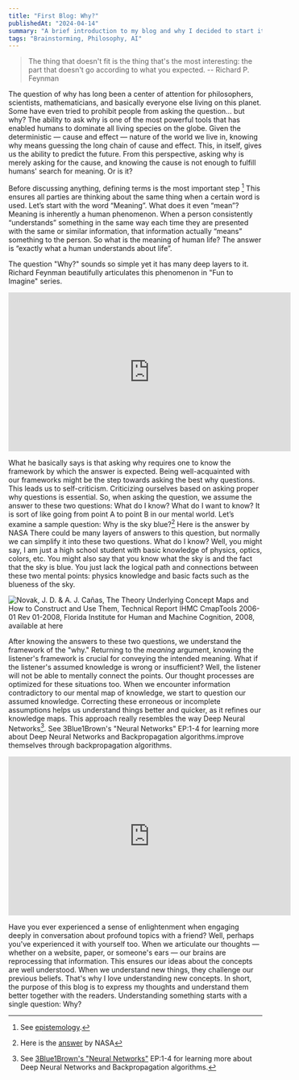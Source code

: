 ```yaml
---
title: "First Blog: Why?"
publishedAt: "2024-04-14"
summary: "A brief introduction to my blog and why I decided to start it."
tags: "Brainstorming, Philosophy, AI"
---
```

> The thing that doesn't fit is the thing that's the most interesting: the part that doesn't go according to what you expected. -- Richard P. Feynman

The question of why has long been a center of attention for philosophers, scientists, mathematicians, and basically everyone else living on this planet. Some have even tried to prohibit people from asking the question… but why? The ability to ask why is one of the most powerful tools that has enabled humans to dominate all living species on the globe. Given the deterministic — cause and effect — nature of the world we live in, knowing why means guessing the long chain of cause and effect. This, in itself, gives us the ability to predict the future. From this perspective, asking why is merely asking for the cause, and knowing the cause is not enough to fulfill humans' search for meaning. Or is it?

Before discussing anything, defining terms is the most important step  [^1]  This ensures all parties are thinking about the same thing when a certain word is used. Let’s start with the word “Meaning”. What does it even “mean”? Meaning is inherently a human phenomenon. When a person consistently “understands” something in the same way each time they are presented with the same or similar information, that information actually “means” something to the person. So what is the meaning of human life? The answer is “exactly what a human understands about life”.

The question "Why?" sounds so simple yet it has many deep layers to it. Richard Feynman beautifully articulates this phenomenon in "Fun to Imagine" series.

<iframe width="560" height="315" src="https://www.youtube.com/embed/36GT2zI8lVA?si=d7zK7JQM7BpfMQNm" title="YouTube video player" frameborder="0" allow="accelerometer; autoplay; clipboard-write; encrypted-media; gyroscope; picture-in-picture; web-share" referrerpolicy="strict-origin-when-cross-origin" allowfullscreen></iframe>

What he basically says is that asking why requires one to know the framework by which the answer is expected. Being well-acquainted with our frameworks might be the step towards asking the best why questions. This leads us to self-criticism. Criticizing ourselves based on asking proper why questions is essential. So, when asking the question, we assume the answer to these two questions: What do I know? What do I want to know? It is sort of like going from point A to point B in our mental world. Let’s examine a sample question: Why is the sky blue?[^2] Here is the answer by NASA There could be many layers of answers to this question, but normally we can simplify it into these two questions. What do I know? Well, you might say, I am just a high school student with basic knowledge of physics, optics, colors, etc. You might also say that you know what the sky is and the fact that the sky is blue. You just lack the logical path and connections between these two mental points: physics knowledge and basic facts such as the blueness of the sky.

![Novak, J. D. & A. J. Cañas, The Theory Underlying Concept Maps and How to Construct and Use Them, Technical Report IHMC CmapTools 2006-01 Rev 01-2008, Florida Institute for Human and Machine Cognition, 2008, available at here](/blog/concept-maps.jpg)

After knowing the answers to these two questions, we understand the framework of the "why." Returning to the _meaning_ argument, knowing the listener's framework is crucial for conveying the intended meaning. What if the listener's assumed knowledge is wrong or insufficient? Well, the listener will not be able to mentally connect the points. Our thought processes are optimized for these situations too. When we encounter information contradictory to our mental map of knowledge, we start to question our assumed knowledge. Correcting these erroneous or incomplete assumptions helps us understand things better and quicker, as it refines our knowledge maps. This approach really resembles the way Deep Neural Networks[^3]. See 3Blue1Brown's "Neural Networks" EP:1-4 for learning more about Deep Neural Networks and Backpropagation algorithms.improve themselves through backpropagation algorithms.

<iframe width="560" height="315" src="https://www.youtube.com/embed/Ilg3gGewQ5U?si=yMeg_enXkovwV0iu" title="YouTube video player" frameborder="0" allow="accelerometer; autoplay; clipboard-write; encrypted-media; gyroscope; picture-in-picture; web-share" referrerpolicy="strict-origin-when-cross-origin" allowfullscreen></iframe>

Have you ever experienced a sense of enlightenment when engaging deeply in conversation about profound topics with a friend? Well, perhaps you've experienced it with yourself too. When we articulate our thoughts — whether on a website, paper, or someone's ears — our brains are reprocessing that information. This ensures our ideas about the concepts are well understood. When we understand new things, they challenge our previous beliefs. That's why I love understanding new concepts. In short, the purpose of this blog is to express my thoughts and understand them better together with the readers. Understanding something starts with a single question: Why?




[^1]: See [epistemology](https://plato.stanford.edu/entries/epistemology/).
[^2]: Here is the [answer](https://spaceplace.nasa.gov/blue-sky/en/%20target=_blank) by NASA
[^3]: See [3Blue1Brown's "Neural Networks"](https://youtube.com/playlist?list=PLZHQObOWTQDNU6R1_67000Dx_ZCJB-3pi) EP:1-4 for learning more about Deep Neural Networks and Backpropagation algorithms.